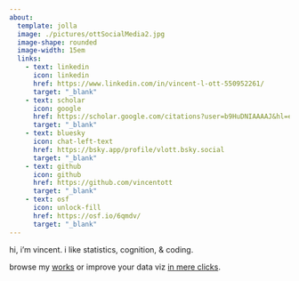 ```yaml
---
about:
  template: jolla
  image: ./pictures/ottSocialMedia2.jpg
  image-shape: rounded
  image-width: 15em
  links:
    - text: linkedin
      icon: linkedin
      href: https://www.linkedin.com/in/vincent-l-ott-550952261/
      target: "_blank"
    - text: scholar
      icon: google
      href: https://scholar.google.com/citations?user=b9HuDNIAAAAJ&hl=en
      target: "_blank"
    - text: bluesky
      icon: chat-left-text
      href: https://bsky.app/profile/vlott.bsky.social
      target: "_blank"
    - text: github
      icon: github
      href: https://github.com/vincentott
      target: "_blank"
    - text: osf
      icon: unlock-fill
      href: https://osf.io/6qmdv/
      target: "_blank"
---
```

hi, i'm vincent. i like statistics, cognition, & coding.

browse my [works](works.qmd) or improve your data viz [in mere clicks](raincloudplots.qmd).